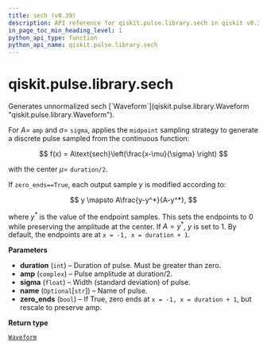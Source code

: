 ```yaml
---
title: sech (v0.39)
description: API reference for qiskit.pulse.library.sech in qiskit v0.39
in_page_toc_min_heading_level: 1
python_api_type: function
python_api_name: qiskit.pulse.library.sech
---
```


<span id="qiskit-pulse-library-sech" />

# qiskit.pulse.library.sech

<Function id="qiskit.pulse.library.sech" isDedicatedPage={true} github="https://github.com/qiskit/qiskit/tree/stable/0.22/qiskit/pulse/library/discrete.py" signature="sech(duration, amp, sigma, name=None, zero_ends=True)">
  Generates unnormalized sech [`Waveform`](qiskit.pulse.library.Waveform "qiskit.pulse.library.Waveform").

  For $A=$ `amp` and $\sigma=$ `sigma`, applies the `midpoint` sampling strategy to generate a discrete pulse sampled from the continuous function:

$$
f(x) = A\text{sech}\left(\frac{x-\mu}{\sigma} \right)
$$

  with the center $\mu=$ `duration/2`.

  If `zero_ends==True`, each output sample $y$ is modified according to:

$$
y \mapsto A\frac{y-y^*}{A-y^*},
$$

  where $y^*$ is the value of the endpoint samples. This sets the endpoints to $0$ while preserving the amplitude at the center. If $A=y^*$, $y$ is set to $1$. By default, the endpoints are at `x = -1, x = duration + 1`.

  **Parameters**

  *   **duration** (`int`) – Duration of pulse. Must be greater than zero.
  *   **amp** (`complex`) – Pulse amplitude at duration/2.
  *   **sigma** (`float`) – Width (standard deviation) of pulse.
  *   **name** (`Optional`\[`str`]) – Name of pulse.
  *   **zero\_ends** (`bool`) – If True, zero ends at `x = -1, x = duration + 1`, but rescale to preserve amp.

  **Return type**

  [`Waveform`](qiskit.pulse.library.Waveform "qiskit.pulse.library.waveform.Waveform")
</Function>

